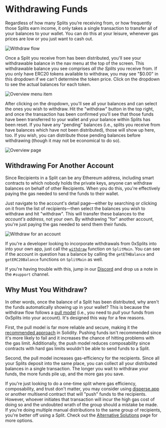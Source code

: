 
# Withdrawing Funds

Regardless of how many Splits you’re receiving from, or how frequently those
Splits earn income, it only takes a single transaction to transfer all of your
balances to your wallet. You can do this at your leisure, whenever gas prices
are low or you just want to cash out.

![Withdraw flow](/withdraw-flow.svg)

Once a Split you receive from has been distributed, you'll see your withdrawable
balance in the nav menu at the top of the screen. This withdrawable balance you
see comprises _all the Splits_ you receive from. If you only have ERC20 tokens
available to withdraw, you may see "$0.00" in this dropdown if we can't
determine the token price. Click on the dropdown to see the actual balances for
each token.

![Overview menu item](/withdraw_indicator.png)

After clicking on the dropdown, you'll see all your balances and can select the
ones you wish to withdraw. Hit the "withdraw" button in the top right, and once
the transaction has been confirmed you'll see that those funds have been
transferred to your wallet and your balance within Splits has been reset. If you
have any "pending" balances (i.e., splits you receive from have balances which
have not been distributed), those will show up here, too. If you wish, you can
distribute those pending balances before withdrawing (though it may not be
economical to do so).

![Overview page](/withdraw-balances.png)

## Withdrawing For Another Account

Since Recipients in a Split can be any Ethereum address, including smart
contracts to which nobody holds the private keys, anyone can withdraw balances
on behalf of other Recipients. When you do this, you're effectively paying the
gas needed to send the funds to their wallet.

Just navigate to the account's detail page—either by searching or clicking on it
from the list of recipients—then select the balances you wish to withdraw and
hit "withdraw". This will transfer these balances to the _account's address_,
not your own. By withdrawing "for" another account, you're just paying the gas
needed to send them their funds.

![Withdraw for an account](/withdraw_account.png)

If you're a developer looking to incorporate withdrawals from 0xSplits into into
your own app, just call the [`withdraw`](/smartcontracts/SplitMain#withdraw)
function on `SplitMain`. You can see if the account in question has a balance by
calling the `getETHBalance` and `getERC20Balance` functions on `SplitMain` as
well.

If you're having trouble with this, jump in our
[Discord](https://chat.0xsplits.xyz/) and drop us a note in the `#support`
channel.

## Why Must You Withdraw?

In other words, once the balance of a Split has been distributed, why aren't the
funds automatically showing up in your wallet? This is because the withdraw flow
follows a
[pull model](https://fravoll.github.io/solidity-patterns/pull_over_push.html)
(i.e., you need to _pull_ your funds from 0xSplits into your account). It's
designed this way for a few reasons.

First, the pull model is far more reliable and secure, making it the
[recommended approach](https://consensys.github.io/smart-contract-best-practices/development-recommendations/general/external-calls/#favor-pull-over-push-for-external-calls)
in Solidity. Pushing funds isn't recommended since it's more likely to fail and
it increases the chance of hitting problems with the gas limit. Additionally,
the push model reduces composability since contracts with hard gas limits
wouldn't be able to send funds to a Split.

Second, the pull model increases gas-efficiency for the recipients. Since all
your Splits deposit into the same place, you can collect all your distributed
balances in a single transaction. The longer you wait to withdraw your funds,
the more funds pile up, and the more gas you save.

If you're just looking to do a one-time split where gas efficiency,
composability, and trust don't matter, you may consider using
[disperse.app](https://disperse.app/) or another multisend contract that will
"push" funds to the recipients. However, whoever initiates that transaction
will incur the high gas cost of doing so and the undoubted wrath of the group
should a mistake be made. If you're doing multiple manual distributions to the
same group of recipients, you're better off using a Split. Check out the
[Alternative Solutions](/alternative-solutions) page for more options.
